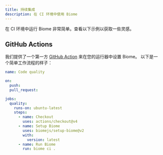 ```yaml
---
title: 持续集成
description: 在 CI 环境中使用 Biome
---
```


在 CI 环境中运行 Biome 非常简单。查看以下示例以获取一些灵感。

## GitHub Actions

我们提供了一个第一方 [GitHub Action](https://github.com/marketplace/actions/setup-biome) 来在您的运行器中设置 Biome。
以下是一个简单工作流程的样子：

```yaml title="pull_request.yml"
name: Code quality

on:
  push:
  pull_request:

jobs:
  quality:
    runs-on: ubuntu-latest
    steps:
      - name: Checkout
        uses: actions/checkout@v4
      - name: Setup Biome
        uses: biomejs/setup-biome@v2
        with:
          version: latest
      - name: Run Biome
        run: biome ci .
```
